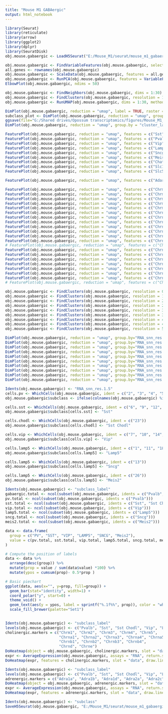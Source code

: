 ```yaml
---
title: "Mouse M1 GABAergic"
output: html_notebook
---
```


```r

library(Seurat)
library(reticulate)
library(arrow)
library(ggplot2)
library(dplyr)
library(SeuratDisk)
obj.mouse.gabaergic <- LoadH5Seurat("E:/Mouse_M1/seurat/mouse_m1_gabaergic.h5Seurat")

```


```r

obj.mouse.gabaergic <- FindVariableFeatures(obj.mouse.gabaergic, selection.method = "vst", nfeatures = 3000)
all.genes <- rownames(obj.mouse.gabaergic)
obj.mouse.gabaergic <- ScaleData(obj.mouse.gabaergic, features = all.genes)
obj.mouse.gabaergic <- RunPCA(obj.mouse.gabaergic, features = VariableFeatures(object = obj.mouse.gabaergic))
ElbowPlot(obj.mouse.gabaergic, ndims = 50)

```


```r

obj.mouse.gabaergic <- FindNeighbors(obj.mouse.gabaergic, dims = 1:30)
obj.mouse.gabaergic <- FindClusters(obj.mouse.gabaergic, resolution = 1, algorithm = 4, method = "igraph")
obj.mouse.gabaergic <- RunUMAP(obj.mouse.gabaergic, dims = 1:30, method="umap-learn")

```


```r

DimPlot(obj.mouse.gabaergic, reduction = "umap", label = TRUE, raster = FALSE) + NoLegend() + xlim(-15, 15) + ylim(-15, 15) + coord_equal()
subclass_plot <- DimPlot(obj.mouse.gabaergic, reduction = "umap", group.by = "subclass_label", label = TRUE, label.size = 4, raster = FALSE) + NoLegend()  + xlim(-15, 15) + ylim(-15, 15) + coord_equal()
ggsave(file="G:/Shared drives/Opossum transcriptomics/figures/Mouse_M1_GABAergic_Subclass.svg", plot=subclass_plot, width=4, height=4)
DimPlot(obj.mouse.gabaergic, reduction = "umap", group.by = "cluster_label", label = TRUE, label.size = 2,raster = FALSE) + NoLegend()  + xlim(-15, 15) + ylim(-15, 15) + coord_equal()

```


```r

FeaturePlot(obj.mouse.gabaergic, reduction = "umap", features = c("Sst")) + xlim(-15, 15) + ylim(-15, 15) + coord_equal()
FeaturePlot(obj.mouse.gabaergic, reduction = "umap", features = c("Pvalb")) + xlim(-15, 15) + ylim(-15, 15) + coord_equal()
FeaturePlot(obj.mouse.gabaergic, reduction = "umap", features = c("Vip")) + xlim(-15, 15) + ylim(-15, 15) + coord_equal()
FeaturePlot(obj.mouse.gabaergic, reduction = "umap", features = c("Lamp5")) + xlim(-15, 15) + ylim(-15, 15) + coord_equal()
FeaturePlot(obj.mouse.gabaergic, reduction = "umap", features = c("Sncg")) + xlim(-15, 15) + ylim(-15, 15) + coord_equal()
FeaturePlot(obj.mouse.gabaergic, reduction = "umap", features = c("Meis2")) + xlim(-15, 15) + ylim(-15, 15) + coord_equal()
FeaturePlot(obj.mouse.gabaergic, reduction = "umap", features = c("Chat")) + xlim(-15, 15) + ylim(-15, 15) + coord_equal()
FeaturePlot(obj.mouse.gabaergic, reduction = "umap", features = c("Slc18a3")) + xlim(-15, 15) + ylim(-15, 15) + coord_equal()
FeaturePlot(obj.mouse.gabaergic, reduction = "umap", features = c("Slc5a7")) + xlim(-15, 15) + ylim(-15, 15) + coord_equal()

FeaturePlot(obj.mouse.gabaergic, reduction = "umap", features = c("Adarb2")) + xlim(-15, 15) + ylim(-15, 15) + coord_equal()

```


```r

FeaturePlot(obj.mouse.gabaergic, reduction = "umap", features = c("Chrm1")) + xlim(-18, 18) + ylim(-18, 18) + coord_equal()
FeaturePlot(obj.mouse.gabaergic, reduction = "umap", features = c("Chrm2")) + xlim(-18, 18) + ylim(-18, 18) + coord_equal()
FeaturePlot(obj.mouse.gabaergic, reduction = "umap", features = c("Chrm3")) + xlim(-18, 18) + ylim(-18, 18) + coord_equal()
FeaturePlot(obj.mouse.gabaergic, reduction = "umap", features = c("Chrm4")) + xlim(-18, 18) + ylim(-18, 18) + coord_equal()
FeaturePlot(obj.mouse.gabaergic, reduction = "umap", features = c("Chrm5")) + xlim(-18, 18) + ylim(-18, 18) + coord_equal()
FeaturePlot(obj.mouse.gabaergic, reduction = "umap", features = c("Chrna1")) + xlim(-18, 18) + ylim(-18, 18) + coord_equal()
FeaturePlot(obj.mouse.gabaergic, reduction = "umap", features = c("Chrna2")) + xlim(-18, 18) + ylim(-18, 18) + coord_equal()
FeaturePlot(obj.mouse.gabaergic, reduction = "umap", features = c("Chrna3")) + xlim(-18, 18) + ylim(-18, 18) + coord_equal()
FeaturePlot(obj.mouse.gabaergic, reduction = "umap", features = c("Chrna4")) + xlim(-18, 18) + ylim(-18, 18) + coord_equal()
FeaturePlot(obj.mouse.gabaergic, reduction = "umap", features = c("Chrna5")) + xlim(-18, 18) + ylim(-18, 18) + coord_equal()
FeaturePlot(obj.mouse.gabaergic, reduction = "umap", features = c("Chrna6")) + xlim(-18, 18) + ylim(-18, 18) + coord_equal()
FeaturePlot(obj.mouse.gabaergic, reduction = "umap", features = c("Chrna7")) + xlim(-18, 18) + ylim(-18, 18) + coord_equal()
# FeaturePlot(obj.mouse.gabaergic, reduction = "umap", features = c("Chrna9")) + xlim(-18, 18) + ylim(-18, 18) + coord_equal()
FeaturePlot(obj.mouse.gabaergic, reduction = "umap", features = c("Chrna10")) + xlim(-18, 18) + ylim(-18, 18) + coord_equal()
FeaturePlot(obj.mouse.gabaergic, reduction = "umap", features = c("Chrnb1")) + xlim(-18, 18) + ylim(-18, 18) + coord_equal()
FeaturePlot(obj.mouse.gabaergic, reduction = "umap", features = c("Chrnb2")) + xlim(-18, 18) + ylim(-18, 18) + coord_equal()
FeaturePlot(obj.mouse.gabaergic, reduction = "umap", features = c("Chrnb3")) + xlim(-18, 18) + ylim(-18, 18) + coord_equal()
FeaturePlot(obj.mouse.gabaergic, reduction = "umap", features = c("Chrnb4")) + xlim(-18, 18) + ylim(-18, 18) + coord_equal()
FeaturePlot(obj.mouse.gabaergic, reduction = "umap", features = c("Chrnd")) + xlim(-18, 18) + ylim(-18, 18) + coord_equal()
FeaturePlot(obj.mouse.gabaergic, reduction = "umap", features = c("Chrne")) + xlim(-18, 18) + ylim(-18, 18) + coord_equal()
# FeaturePlot(obj.mouse.gabaergic, reduction = "umap", features = c("Chrng")) + xlim(-18, 18) + ylim(-18, 18) + coord_equal()

```


```r

obj.mouse.gabaergic <- FindClusters(obj.mouse.gabaergic, resolution = 0.5, algorithm = 4, method = "igraph")
obj.mouse.gabaergic <- FindClusters(obj.mouse.gabaergic, resolution = 1.5, algorithm = 4, method = "igraph")
obj.mouse.gabaergic <- FindClusters(obj.mouse.gabaergic, resolution = 2, algorithm = 4, method = "igraph")
obj.mouse.gabaergic <- FindClusters(obj.mouse.gabaergic, resolution = 2.5, algorithm = 4, method = "igraph")
obj.mouse.gabaergic <- FindClusters(obj.mouse.gabaergic, resolution = 3, algorithm = 4, method = "igraph")
obj.mouse.gabaergic <- FindClusters(obj.mouse.gabaergic, resolution = 3.5, algorithm = 4, method = "igraph")
obj.mouse.gabaergic <- FindClusters(obj.mouse.gabaergic, resolution = 4, algorithm = 4, method = "igraph")
obj.mouse.gabaergic <- FindClusters(obj.mouse.gabaergic, resolution = 4.5, algorithm = 4, method = "igraph")
obj.mouse.gabaergic <- FindClusters(obj.mouse.gabaergic, resolution = 5, algorithm = 4, method = "igraph")

```


```r

DimPlot(obj.mouse.gabaergic, reduction = "umap", group.by="RNA_snn_res.0.5", label = TRUE, raster = FALSE) + NoLegend() + xlim(-15, 15) + ylim(-15, 15) + coord_equal()
DimPlot(obj.mouse.gabaergic, reduction = "umap", group.by="RNA_snn_res.1", label = TRUE, raster = FALSE) + NoLegend() + xlim(-15, 15) + ylim(-15, 15) + coord_equal()
DimPlot(obj.mouse.gabaergic, reduction = "umap", group.by="RNA_snn_res.1.5", label = TRUE, raster = FALSE) + NoLegend() + xlim(-15, 15) + ylim(-15, 15) + coord_equal()
DimPlot(obj.mouse.gabaergic, reduction = "umap", group.by="RNA_snn_res.2", label = TRUE, raster = FALSE) + NoLegend() + xlim(-15, 15) + ylim(-15, 15) + coord_equal()
DimPlot(obj.mouse.gabaergic, reduction = "umap", group.by="RNA_snn_res.2.5", label = TRUE, raster = FALSE) + NoLegend() + xlim(-15, 15) + ylim(-15, 15) + coord_equal()
DimPlot(obj.mouse.gabaergic, reduction = "umap", group.by="RNA_snn_res.3", label = TRUE, raster = FALSE) + NoLegend() + xlim(-15, 15) + ylim(-15, 15) + coord_equal()
DimPlot(obj.mouse.gabaergic, reduction = "umap", group.by="RNA_snn_res.3.5", label = TRUE, raster = FALSE) + NoLegend() + xlim(-15, 15) + ylim(-15, 15) + coord_equal()
DimPlot(obj.mouse.gabaergic, reduction = "umap", group.by="RNA_snn_res.4", label = TRUE, raster = FALSE) + NoLegend() + xlim(-15, 15) + ylim(-15, 15) + coord_equal()
DimPlot(obj.mouse.gabaergic, reduction = "umap", group.by="RNA_snn_res.4.5", label = TRUE, raster = FALSE) + NoLegend() + xlim(-15, 15) + ylim(-15, 15) + coord_equal()
DimPlot(obj.mouse.gabaergic, reduction = "umap", group.by="RNA_snn_res.5", label = TRUE, raster = FALSE) + NoLegend() + xlim(-15, 15) + ylim(-15, 15) + coord_equal()

```


```r

Idents(obj.mouse.gabaergic) <- "RNA_snn_res.1.5"
cells.pv <- WhichCells(obj.mouse.gabaergic, ident = c("2", "3", "4", "5", "8", "20", "21", "24"))
obj.mouse.gabaergic$subclass <- ifelse(colnames(obj.mouse.gabaergic) %in% cells.pv, "Pvalb", "ambiguous")

cells.sst <- WhichCells(obj.mouse.gabaergic, ident = c("6", "9", "12", "15", "16", "17"))
obj.mouse.gabaergic$subclass[cells.sst] <- "Sst"

cells.chodl <- WhichCells(obj.mouse.gabaergic, ident = c("23"))
obj.mouse.gabaergic$subclass[cells.chodl] <- "Sst Chodl"

cells.vip <- WhichCells(obj.mouse.gabaergic, ident = c("7", "10", "14", "19", "22"))
obj.mouse.gabaergic$subclass[cells.vip] <- "Vip"

cells.lamp5 <- WhichCells(obj.mouse.gabaergic, ident = c("1", "11", "18", "25"))
obj.mouse.gabaergic$subclass[cells.lamp5] <- "Lamp5"

cells.lamp5 <- WhichCells(obj.mouse.gabaergic, ident = c("13"))
obj.mouse.gabaergic$subclass[cells.lamp5] <- "Sncg"

cells.lamp5 <- WhichCells(obj.mouse.gabaergic, ident = c("26"))
obj.mouse.gabaergic$subclass[cells.lamp5] <- "Meis2"

```


```r

Idents(obj.mouse.gabaergic) <- "subclass_label"
gabaergic.total <- ncol(subset(obj.mouse.gabaergic, idents = c("Pvalb", "Sst", "Sst Chodl", "Vip", "Lamp5", "Sncg", "Meis2")))
pv.total <- ncol(subset(obj.mouse.gabaergic, idents = c("Pvalb")))
sst.total <- ncol(subset(obj.mouse.gabaergic, idents = c("Sst", "Sst Chodl")))
vip.total <- ncol(subset(obj.mouse.gabaergic, idents = c("Vip")))
lamp5.total <- ncol(subset(obj.mouse.gabaergic, idents = c("Lamp5")))
sncg.total <- ncol(subset(obj.mouse.gabaergic, idents = c("Sncg")))
meis2.total <- ncol(subset(obj.mouse.gabaergic, idents = c("Meis2")))

data <- data.frame(
  group = c("PV", "SST", "VIP", "LAMP5", "SNCG", "Meis2"),
  value = c(pv.total, sst.total, vip.total, lamp5.total, sncg.total, meis2.total)
)

# Compute the position of labels
data <- data %>% 
  arrange(desc(group)) %>%
  mutate(prop = value / sum(data$value) *100) %>%
  mutate(ypos = cumsum(prop)- 0.5*prop )

# Basic piechart
ggplot(data, aes(x="", y=prop, fill=group)) +
  geom_bar(stat="identity", width=1) +
  coord_polar("y", start=0) +
  theme_void() + 
  geom_text(aes(y = ypos, label = sprintf("%.1f%%", prop)), color = "white", size=5) +
  scale_fill_brewer(palette="Set1")
 
```


```r

Idents(obj.mouse.gabaergic) <- "subclass_label"
levels(obj.mouse.gabaergic) <- c("Pvalb", "Sst", "Sst Chodl", "Vip", "Lamp5", "Sncg", "Meis2")
cholinergic.markers = c("Chrm1", "Chrm2", "Chrm3", "Chrm4", "Chrm5", 
                        "Chrna1", "Chrna2", "Chrna3", "Chrna4", "Chrna5", "Chrna6", "Chrna7", "Chrna10", 
                        "Chrnb1", "Chrnb2", "Chrnb3", "Chrnb4", 
                        "Chrnd", "Chrne")
DoHeatmap(object = obj.mouse.gabaergic, cholinergic.markers, slot = "data") + scale_fill_gradientn(colors = c("white", "red")) + theme(text = element_text(size = 10))
expr <- AverageExpression(obj.mouse.gabaergic, assays = "RNA", return.seurat = TRUE, features = cholinergic.markers)
DoHeatmap(expr, features = cholinergic.markers, slot = "data", draw.lines = FALSE, size = 3) + scale_fill_gradientn(colors = magma(100), limits = c(0, 3)) + theme(text = element_text(size = 10))

```

```r

Idents(obj.mouse.gabaergic) <- "subclass_label"
levels(obj.mouse.gabaergic) <- c("Pvalb", "Sst", "Sst Chodl", "Vip", "Lamp5", "Sncg", "Meis2")
adrenergic.markers = c("Adra1a", "Adra1b", "Adra1d", "Adra2a", "Adra2c", "Adrb1", "Adrb2", "Adrb3")
DoHeatmap(object = obj.mouse.gabaergic, adrenergic.markers, slot = "data") + scale_fill_gradientn(colors = c("white", "red")) + theme(text = element_text(size = 10))
expr <- AverageExpression(obj.mouse.gabaergic, assays = "RNA", return.seurat = TRUE, features = adrenergic.markers)
DoHeatmap(expr, features = adrenergic.markers, slot = "data", draw.lines = FALSE, size = 3) + scale_fill_gradientn(colors = magma(100), limits = c(0, 3)) + theme(text = element_text(size = 10))

```


```r

Idents(obj.mouse.gabaergic) <- "subclass"
SaveH5Seurat(obj.mouse.gabaergic, "E:/Mouse_M1/seurat/mouse_m1_gabaergic.h5seurat", overwrite = TRUE, verbose = TRUE)

```


